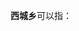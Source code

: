 '''西城乡'''可以指：
{{PRC admin/disambig|13/06/82/208/000|13/09/29/215/000|14/11/21/201/000|36/10/22/206/000}}
{{disambig|cat=三字中国乡名消歧义}}